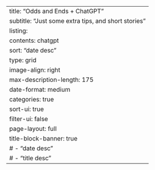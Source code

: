 ---
title: "Odds and Ends + ChatGPT"
subtitle: "Just some extra tips, and short stories"
listing:
  contents: chatgpt
  sort: "date desc"
  type: grid
  image-align: right
  max-description-length: 175
  date-format: medium
  categories: true
  sort-ui: true
  filter-ui: false
page-layout: full
title-block-banner: true
#    - "date desc"
#    - "title desc"
---